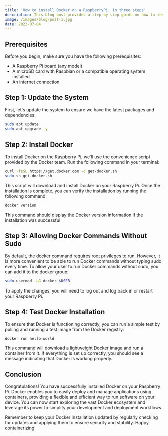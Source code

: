 ```yaml
---
title: 'How to install Docker on a RaspberryPi: In three steps'
description: This blog post provides a step-by-step guide on how to install Docker on a Raspberry Pi.
image: /images/blog/post-1.jpg
date: 2023-07-04
---
```


## Prerequisites

Before you begin, make sure you have the following prerequisites:

- A Raspberry Pi board (any model)
- A microSD card with Raspbian or a compatible operating system installed
- An internet connection

## Step 1: Update the System

First, let's update the system to ensure we have the latest packages and dependencies:

```bash
sudo apt update
sudo apt upgrade -y
```

## Step 2: Install Docker

To install Docker on the Raspberry Pi, we'll use the convenience script provided by the Docker team. Run the following command in your terminal:

```bash
curl -fsSL https://get.docker.com -o get-docker.sh
sudo sh get-docker.sh
```

This script will download and install Docker on your Raspberry Pi. Once the installation is complete, you can verify the installation by running the following command:

```bash
docker version
```

This command should display the Docker version information if the installation was successful.

## Step 3: Allowing Docker Commands Without Sudo

By default, the docker command requires root privileges to run. However, it is more convenient to be able to run Docker commands without typing sudo every time. To allow your user to run Docker commands without sudo, you can add it to the docker group:

```bash
sudo usermod -aG docker $USER
```

To apply the changes, you will need to log out and log back in or restart your Raspberry Pi.

## Step 4: Test Docker Installation

To ensure that Docker is functioning correctly, you can run a simple test by pulling and running a test image from the Docker registry:

```bash
docker run hello-world
```

This command will download a lightweight Docker image and run a container from it. If everything is set up correctly, you should see a message indicating that Docker is working properly.

## Conclusion

Congratulations! You have successfully installed Docker on your Raspberry Pi. Docker enables you to easily deploy and manage applications using containers, providing a flexible and efficient way to run software on your device. You can now start exploring the vast Docker ecosystem and leverage its power to simplify your development and deployment workflows.

Remember to keep your Docker installation updated by regularly checking for updates and applying them to ensure security and stability. Happy containerizing!
